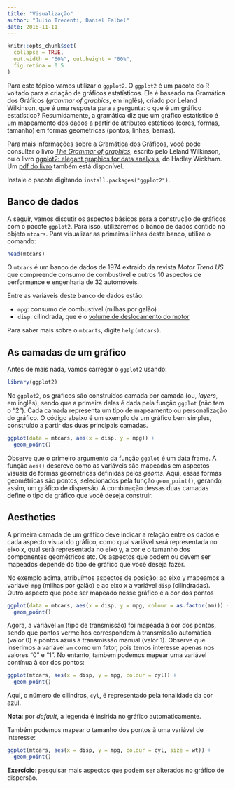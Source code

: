 ```yaml
---
title: "Visualização"
author: "Julio Trecenti, Daniel Falbel"
date: 2016-11-11
---
```


```r
knitr::opts_chunk$set(
  collapse = TRUE, 
  out.width = "60%", out.height = "60%",
  fig.retina = 0.5
)
```


Para este tópico vamos utilizar o `ggplot2`. O `ggplot2` é um pacote do R voltado
para a criação de gráficos estatísticos. Ele é baseado na Gramática dos Gráficos
(*grammar of graphics*, em inglês), criado por Leland Wilkinson, que é uma 
resposta para a pergunta: o que é um gráfico estatístico? Resumidamente, a gramática
diz que um gráfico estatístico é um mapeamento dos dados a partir de atributos
estéticos (cores, formas, tamanho) em formas geométricas (pontos, linhas, barras).

Para mais informações sobre a Gramática dos Gráficos, você pode consultar o livro
[*The Grammar of graphics*](http://www.springer.com/statistics/computational+statistics/book/978-0-387-24544-7), 
escrito pelo Leland Wilkinson, ou o livro [ggplot2: elegant graphics for data analysis](http://ggplot2.org/book/), do Hadley Wickham. 
Um [pdf do livro](http://moderngraphics11.pbworks.com/f/ggplot2-Book09hWickham.pdf) também está disponível.

Instale o pacote digitando `install.packages("ggplot2")`.

## Banco de dados

A seguir, vamos discutir os aspectos básicos para a construção de gráficos com o
pacote `ggplot2`. Para isso, utilizaremos o banco de dados contido no objeto `mtcars`.
Para visualizar as primeiras linhas deste banco, utilize o comando:

```r
head(mtcars)
```

O `mtcars` é um banco de dados de 1974 extraído da revista *Motor Trend US* que
compreende consumo de combustível e outros 10 aspectos de performance e engenharia
de 32 automóveis.

Entre as variáveis deste banco de dados estão:

- `mpg`: consumo de combustível (milhas por galão)
- `disp`: cilindrada, que é o [volume de deslocamento do motor](https://pt.wikipedia.org/wiki/Cilindrada)

Para saber mais sobre o `mtcarts`, digite `help(mtcars)`.

## As camadas de um gráfico

Antes de mais nada, vamos carregar o `ggplot2` usando:

```r
library(ggplot2)
```

No `ggplot2`, os gráficos são construídos camada por camada (ou, *layers*, em inglês),
sendo que a primeira delas é dada pela função `ggplot` (não tem o "2"). Cada camada
representa um tipo de mapeamento ou personalização do gráfico. O código abaixo é um
exemplo de um gráfico bem simples, construído a partir das duas principais camadas. 

```r
ggplot(data = mtcars, aes(x = disp, y = mpg)) + 
  geom_point()
```

Observe que o primeiro argumento da função `ggplot` é um data frame. A função `aes()`
descreve como as variáveis são mapeadas em aspectos visuais de formas geométricas
definidas pelos *geoms*. Aqui, essas formas geométricas são pontos, selecionados pela
função `geom_point()`, gerando, assim, um gráfico de dispersão. A combinação dessas
duas camadas define o tipo de gráfico que você deseja construir.

## Aesthetics

A primeira camada de um gráfico deve indicar a relação entre os dados e cada aspecto
visual do gráfico, como qual variável será representada no eixo x, qual será
representada no eixo y, a cor e o tamanho dos componentes geométricos etc. Os aspectos
que podem ou devem ser mapeados depende do tipo de gráfico que você deseja fazer.

No exemplo acima, atribuímos aspectos de posição: ao eixo y mapeamos a variável `mpg`
(milhas por galão) e ao eixo x a variável `disp` (cilindradas). Outro aspecto que pode
ser mapeado nesse gráfico é a cor dos pontos


```r
ggplot(data = mtcars, aes(x = disp, y = mpg, colour = as.factor(am))) + 
  geom_point()
```

Agora, a variável `am` (tipo de transmissão) foi mapeada à cor dos pontos, sendo que pontos vermelhos correspondem à transmissão automática (valor 0) e pontos azuis à transmissão manual (valor 1). Observe que inserimos a variável `am` como um fator, pois temos interesse apenas nos valores "0" e "1". No entanto, tambem podemos mapear uma variável contínua à cor dos pontos:

```r
ggplot(mtcars, aes(x = disp, y = mpg, colour = cyl)) + 
  geom_point()
```

Aqui, o número de cilindros, `cyl`, é representado pela tonalidade da cor azul.

**Nota**: por *default*, a legenda é insirida no gráfico automaticamente.

Também podemos mapear o tamanho dos pontos à uma variável de interesse:

```r
ggplot(mtcars, aes(x = disp, y = mpg, colour = cyl, size = wt)) +
  geom_point()
```

**Exercício**: pesquisar mais aspectos que podem ser alterados no gráfico de dispersão.